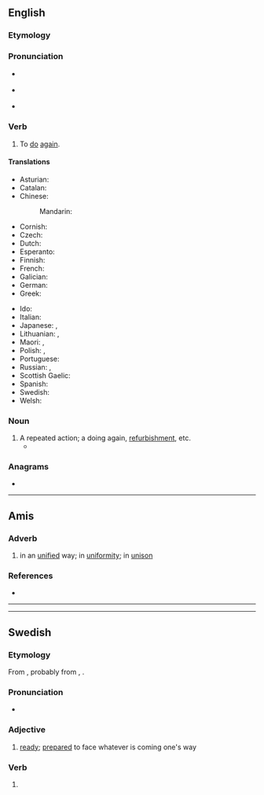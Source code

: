 {{also|rēdo|redő}}
==English==

===Etymology===
{{prefix|en|re|do}}

===Pronunciation===
* {{a|verb}} {{IPA|en|/ɹiˈdu/}}
* {{a|noun}} {{IPA|en|/ˈɹidu/}}
* {{audio|en|en-us-redo.ogg|Audio (US)}}

===Verb===
{{en-verb|redoes|redoing|redid|redone}}

# To [[do]] [[again]].
#: {{syn|en|rework}}
#: {{ant|en|undo}}

====Translations====
{{trans-top|to do again}}
* Asturian: {{t|ast|refacer}}
* Catalan: {{t+|ca|refer}}
* Chinese:
*: Mandarin: {{t|cmn|重做|tr=chóngzuò|sc=Hani}}
* Cornish: {{t|kw|daswul}}
* Czech: {{t|cs|předělat}}
* Dutch: {{t+|nl|herdoen}}
* Esperanto: {{t|eo|refari}}
* Finnish: {{t|fi|[[tehdä]] [[uudestaan]]}}
* French: {{t+|fr|refaire}}
* Galician: {{t|gl|refacer}}
* German: {{t|de|[[noch einmal]] [[machen]]}}
* Greek: {{t+|el|ξανακάνω}}
{{trans-mid}}
* Ido: {{t+|io|riagar}}
* Italian: {{t+|it|rifare}}
* Japanese: {{t|ja|やり直す|tr=やりなおす, yarinaosu|sc=Jpan}}, {{t|ja|[[再び]][[やる]]|tr=ふたたびやる, futatabi yaru|sc=Jpan}}
* Lithuanian: {{t|lt|perdaryti}}, {{t+|lt|perdirbti}}
* Maori: {{t|mi|tārua}}, {{t|mi|tukurua}}
* Polish: {{t+|pl|przerabiać|impf}}, {{t+|pl|przerobić|pf}}
* Portuguese: {{t+|pt|refazer}}
* Russian: {{t+|ru|переде́лывать|impf}}, {{t+|ru|переде́лать|pf}}
* Scottish Gaelic: {{t|gd|ath-dhèan}}
* Spanish: {{t+|es|rehacer}}
* Swedish: {{t+|sv|göra om}}
* Welsh: {{t|cy|ail-wneud}}
{{trans-bottom}}

===Noun===
{{en-noun}}

# A repeated action; a doing again, [[refurbishment]], etc.
#* {{quote-journal|en|date=June 1, 2008|author=C. J. Hughes|title=Where Change Is Underfoot, and Overhead|work=New York Times|url=http://www.nytimes.com/2008/06/01/realestate/01living.html
|passage=Eight years ago, the apartment cost $292,000, and the three '''redos''' totaled $48,000, but though he has no plans to sell, he thinks he could get $600,000 for the place today.}}

===Anagrams===
* {{anagrams|en|a=deor|Dore|EDRO|Oder|dero|doer|orde|rode|roed}}

----

==Amis==

===Adverb===
{{head|ami|adverb}}

# in an [[unified]] way; in [[uniformity]]; in [[unison]] {{gloss|act in an unified way}}

===References===
* {{R:Online Aboriginal Language Dictionary}}

--------

----

==Swedish==

===Etymology===
From {{der|sv|gmq-osw|rēþo}}, probably from {{der|sv|gml|rēde}}, {{m|gml|reide}}.

===Pronunciation===
* {{audio|sv|Sv-redo.ogg|audio}}

===Adjective===
{{head|sv|adjective}}

# [[ready]]; [[prepared]] to face whatever is coming one's way

===Verb===
{{head|sv|verb form}}

# {{sv-verb-form-past|rida|plural of=red}}